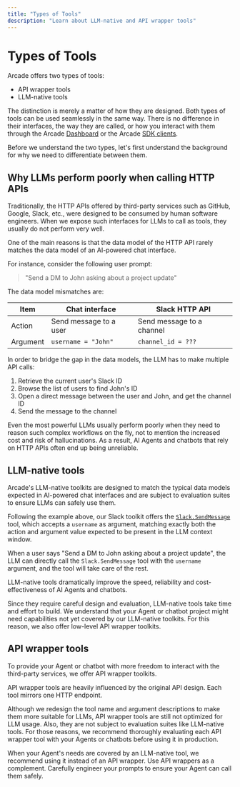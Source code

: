 ```yaml
---
title: "Types of Tools"
description: "Learn about LLM-native and API wrapper tools"
---
```


# Types of Tools

Arcade offers two types of tools:

- API wrapper tools
- LLM-native tools

The distinction is merely a matter of how they are designed. Both types of tools can be used seamlessly in the same way. There is no difference in their interfaces, the way they are called, or how you interact with them through the Arcade [Dashboard](https://api.arcade.dev/dashboard/) or the Arcade [SDK clients](/home/arcade-clients).

Before we understand the two types, let's first understand the background for why we need to differentiate between them.


## Why LLMs perform poorly when calling HTTP APIs

Traditionally, the HTTP APIs offered by third-party services such as GitHub, Google, Slack, etc., were designed to be consumed by human software engineers. When we expose such interfaces for LLMs to call as tools, they usually do not perform very well.

One of the main reasons is that the data model of the HTTP API rarely matches the data model of an AI-powered chat interface.

For instance, consider the following user prompt:

> "Send a DM to John asking about a project update"

The data model mismatches are:

| Item | Chat interface | Slack HTTP API |
| --- | --- | --- |
| Action | Send message to a user | Send message to a channel |
| Argument | `username = "John"` | `channel_id = ???` |


In order to bridge the gap in the data models, the LLM has to make multiple API calls:

1. Retrieve the current user's Slack ID
2. Browse the list of users to find John's ID
3. Open a direct message between the user and John, and get the channel ID
4. Send the message to the channel

Even the most powerful LLMs usually perform poorly when they need to reason such complex workflows on the fly, not to mention the increased cost and risk of hallucinations. As a result, AI Agents and chatbots that rely on HTTP APIs often end up being unreliable.

## LLM-native tools

Arcade's LLM-native toolkits are designed to match the typical data models expected in AI-powered chat interfaces and are subject to evaluation suites to ensure LLMs can safely use them.

Following the example above, our Slack toolkit offers the [`Slack.SendMessage`](/toolkits/social-communication/slack#slacksendmessage) tool, which accepts a `username` as argument, matching exactly both the action and argument value expected to be present in the LLM context window.

When a user says "Send a DM to John asking about a project update", the LLM can directly call the `Slack.SendMessage` tool with the `username` argument, and the tool will take care of the rest.

LLM-native tools dramatically improve the speed, reliability and cost-effectiveness of AI Agents and chatbots.

Since they require careful design and evaluation, LLM-native tools take time and effort to build. We understand that your Agent or chatbot project might need capabilities not yet covered by our LLM-native toolkits. For this reason, we also offer low-level API wrapper toolkits.

## API wrapper tools

To provide your Agent or chatbot with more freedom to interact with the third-party services, we offer API wrapper toolkits.

API wrapper tools are heavily influenced by the original API design. Each tool mirrors one HTTP endpoint.

Although we redesign the tool name and argument descriptions to make them more suitable for LLMs, API wrapper tools are still not optimized for LLM usage. Also, they are not subject to evaluation suites like LLM-native tools. For those reasons, we recommend thoroughly evaluating each API wrapper tool with your Agents or chatbots before using it in production.

When your Agent's needs are covered by an LLM-native tool, we recommend using it instead of an API wrapper. Use API wrappers as a complement. Carefully engineer your prompts to ensure your Agent can call them safely.
